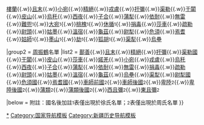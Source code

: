 {{Navbox
|state = autocollapse
|name = 西域三十六国
|title = [[西域三十六国]]

|listclass = hlist

|group1 = [[徐松]]名單
|list1 = [[婼羌國|婼羌]]{{.w}}[[樓蘭]]{{.w}}[[且末國|且末]]{{.w}}[[小宛]]{{.w}}[[精絕]]{{.w}}[[戎盧]]{{.w}}[[扜彌]]{{.w}}[[渠勒]]{{.w}}[[于闐]]{{.w}}[[皮山國|皮山]]{{.w}}[[烏秅]]{{.w}}[[西夜]]{{.w}}[[子合]]{{.w}}[[蒲犁國|蒲犁]]{{.w}}[[依耐]]{{.w}}[[無雷]]{{.w}}[[難兜]]<small>1</small>{{.w}}[[大宛]]<small>1</small>{{.w}}[[桃槐]]<small>1</small>{{.w}}[[休循]]<small>1</small>{{.w}}[[捐毒]]{{.w}}[[莎車國|莎車]]{{.w}}[[疏勒國|疏勒]]{{.w}}[[尉頭]]{{.w}}[[姑墨]]{{.w}}[[溫宿國|溫宿]]{{.w}}[[龜茲]]{{.w}}[[尉犁國|尉犁]]{{.w}}[[危須]]{{.w}}[[焉耆]]{{.w}}[[姑師]]<small>1</small>{{.w}}[[墨山]]<small>1</small>{{.w}}[[劫國|劫]]<small>1</small>{{.w}}[[狐胡]]<small>1</small>{{.w}}[[渠犁]]{{.w}}[[烏壘]]

|group2 = [[周振鶴]]名單
|list2 = [[楼兰|鄯善]]{{.w}}[[且末國|且末]]{{.w}}[[精絕]]{{.w}}[[扜彌]]{{.w}}[[渠勒國]]{{.w}}[[于闐]]{{.w}}[[皮山國|皮山]]{{.w}}[[莎車國|莎車]]{{.w}}[[婼羌國|婼羌]]{{.w}}[[小宛]]{{.w}}[[戎盧]]{{.w}}[[烏秅]]{{.w}}[[西夜]]{{.w}}[[子合]]{{.w}}[[蒲犁國|蒲犁]]{{.w}}[[依耐]]{{.w}}[[無雷]]{{.w}}[[捐毒]]{{.w}}[[疏勒國|疏勒]]{{.w}}[[尉頭]]{{.w}}[[姑墨]]{{.w}}[[溫宿國|溫宿]]{{.w}}[[龜茲]]{{.w}}[[烏壘]]{{.w}}[[渠犁]]{{.w}}[[尉犁國|尉犁國]]{{.w}}[[危須國]]{{.w}}[[焉耆國]]{{.w}}[[車師前國]]<small>2</small>{{.w}}[[車師後國]]<small>2</small>{{.w}}[[卑陸]]<small>2</small>{{.w}}[[卑陸後國]]<small>2</small>{{.w}}[[蒲類]]<small>2</small>{{.w}}[[蒲類後國]]<small>2</small>{{.w}}[[西且彌]]<small>2</small>{{.w}}[[東且彌]]<small>2</small>

|below = 附註：國名後加註<small>1</small>表僅出現於徐氏名單；<small>2</small>表僅出現於周氏名單
}}<noinclude>

[[Category:西域三十六国|*]]
[[Category:国家导航模板]]
[[Category:新疆历史导航模板]]
</noinclude>